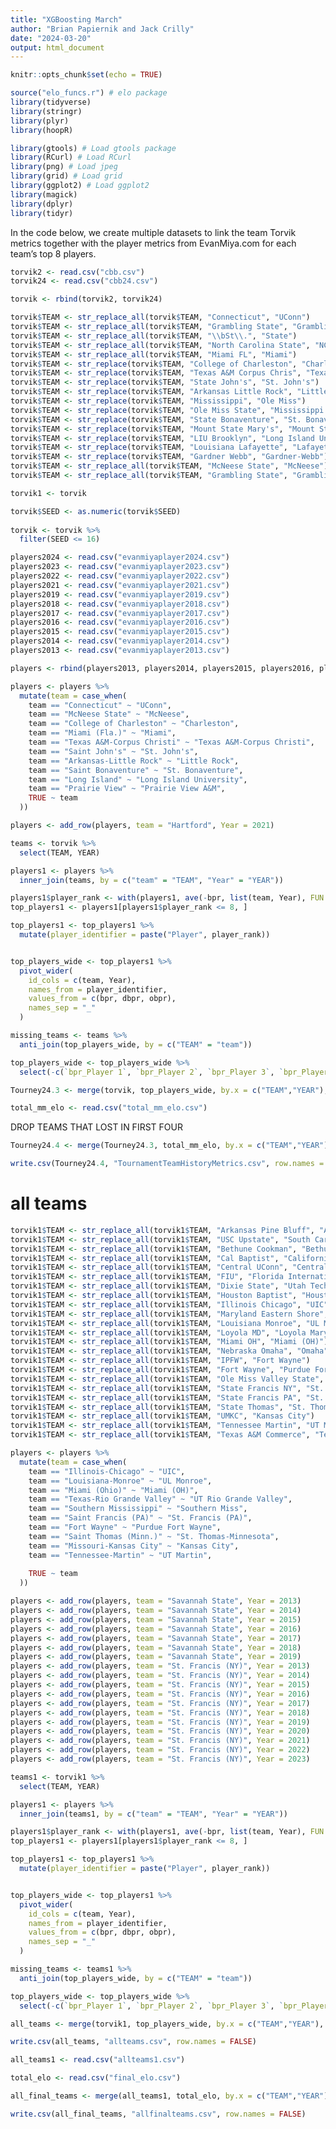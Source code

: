 ---
title: "XGBoosting March"
author: "Brian Papiernik and Jack Crilly"
date: "2024-03-20"
output: html_document
---

```{r setup, include=FALSE}
knitr::opts_chunk$set(echo = TRUE)
```


```{r}
source("elo_funcs.r") # elo package
library(tidyverse)
library(stringr)
library(plyr)
library(hoopR)

library(gtools) # Load gtools package
library(RCurl) # Load RCurl
library(png) # Load jpeg
library(grid) # Load grid
library(ggplot2) # Load ggplot2
library(magick)
library(dplyr)
library(tidyr)

```


In the code below, we create multiple datasets to link the team Torvik metrics together with the player metrics from EvanMiya.com for each team's top 8 players.

```{r}
torvik2 <- read.csv("cbb.csv") 
torvik24 <- read.csv("cbb24.csv")

torvik <- rbind(torvik2, torvik24)
```

```{r}
torvik$TEAM <- str_replace_all(torvik$TEAM, "Connecticut", "UConn")
torvik$TEAM <- str_replace_all(torvik$TEAM, "Grambling State", "Grambling")
torvik$TEAM <- str_replace_all(torvik$TEAM, "\\bSt\\.", "State")
torvik$TEAM <- str_replace_all(torvik$TEAM, "North Carolina State", "NC State")
torvik$TEAM <- str_replace_all(torvik$TEAM, "Miami FL", "Miami")
torvik$TEAM <- str_replace(torvik$TEAM, "College of Charleston", "Charleston")
torvik$TEAM <- str_replace(torvik$TEAM, "Texas A&M Corpus Chris", "Texas A&M-Corpus Christi")
torvik$TEAM <- str_replace(torvik$TEAM, "State John's", "St. John's")
torvik$TEAM <- str_replace(torvik$TEAM, "Arkansas Little Rock", "Little Rock")
torvik$TEAM <- str_replace(torvik$TEAM, "Mississippi", "Ole Miss")
torvik$TEAM <- str_replace(torvik$TEAM, "Ole Miss State", "Mississippi State")
torvik$TEAM <- str_replace(torvik$TEAM, "State Bonaventure", "St. Bonaventure")
torvik$TEAM <- str_replace(torvik$TEAM, "Mount State Mary's", "Mount St. Mary's")
torvik$TEAM <- str_replace(torvik$TEAM, "LIU Brooklyn", "Long Island University")
torvik$TEAM <- str_replace(torvik$TEAM, "Louisiana Lafayette", "Lafayette")
torvik$TEAM <- str_replace(torvik$TEAM, "Gardner Webb", "Gardner-Webb")
torvik$TEAM <- str_replace_all(torvik$TEAM, "McNeese State", "McNeese")
torvik$TEAM <- str_replace_all(torvik$TEAM, "Grambling State", "Grambling")
```

```{r}
torvik1 <- torvik
```


```{r}
torvik$SEED <- as.numeric(torvik$SEED)
  
torvik <- torvik %>%
  filter(SEED <= 16)
```




```{r}
players2024 <- read.csv("evanmiyaplayer2024.csv")
players2023 <- read.csv("evanmiyaplayer2023.csv")
players2022 <- read.csv("evanmiyaplayer2022.csv")
players2021 <- read.csv("evanmiyaplayer2021.csv")
players2019 <- read.csv("evanmiyaplayer2019.csv")
players2018 <- read.csv("evanmiyaplayer2018.csv")
players2017 <- read.csv("evanmiyaplayer2017.csv")
players2016 <- read.csv("evanmiyaplayer2016.csv")
players2015 <- read.csv("evanmiyaplayer2015.csv")
players2014 <- read.csv("evanmiyaplayer2014.csv")
players2013 <- read.csv("evanmiyaplayer2013.csv")
```

```{r}
players <- rbind(players2013, players2014, players2015, players2016, players2017, players2018, players2019, players2021, players2022, players2023, players2024)
```

```{r}
players <- players %>%
  mutate(team = case_when(
    team == "Connecticut" ~ "UConn",
    team == "McNeese State" ~ "McNeese",
    team == "College of Charleston" ~ "Charleston",
    team == "Miami (Fla.)" ~ "Miami",
    team == "Texas A&M-Corpus Christi" ~ "Texas A&M-Corpus Christi",
    team == "Saint John's" ~ "St. John's",
    team == "Arkansas-Little Rock" ~ "Little Rock",
    team == "Saint Bonaventure" ~ "St. Bonaventure",
    team == "Long Island" ~ "Long Island University",
    team == "Prairie View" ~ "Prairie View A&M",
    TRUE ~ team
  ))

players <- add_row(players, team = "Hartford", Year = 2021)

```




```{r}
teams <- torvik %>%
  select(TEAM, YEAR)
```

```{r}
players1 <- players %>%
  inner_join(teams, by = c("team" = "TEAM", "Year" = "YEAR"))

```

```{r}

players1$player_rank <- with(players1, ave(-bpr, list(team, Year), FUN = function(x) rank(x, ties.method = "first")))
top_players1 <- players1[players1$player_rank <= 8, ]

top_players1 <- top_players1 %>%
  mutate(player_identifier = paste("Player", player_rank))


top_players_wide <- top_players1 %>%
  pivot_wider(
    id_cols = c(team, Year),
    names_from = player_identifier,
    values_from = c(bpr, dbpr, obpr),
    names_sep = "_"
  )
```

```{r}
missing_teams <- teams %>%
  anti_join(top_players_wide, by = c("TEAM" = "team"))

```


```{r}
top_players_wide <- top_players_wide %>%
  select(-c(`bpr_Player 1`, `bpr_Player 2`, `bpr_Player 3`, `bpr_Player 4`, `bpr_Player 5`, `bpr_Player 6`, `bpr_Player 7`, `bpr_Player 8`))
```


```{r}
Tourney24.3 <- merge(torvik, top_players_wide, by.x = c("TEAM","YEAR"), by.y = c("team","Year"))
```




```{r}
total_mm_elo <- read.csv("total_mm_elo.csv")
```

DROP TEAMS THAT LOST IN FIRST FOUR

```{r}
Tourney24.4 <- merge(Tourney24.3, total_mm_elo, by.x = c("TEAM","YEAR"), by.y = c("teams", "season"), all.x = FALSE, all.y = TRUE)
```

```{r}
write.csv(Tourney24.4, "TournamentTeamHistoryMetrics.csv", row.names = FALSE)
```

# all teams

```{r}
torvik1$TEAM <- str_replace_all(torvik1$TEAM, "Arkansas Pine Bluff", "Arkansas-Pine Bluff")
torvik1$TEAM <- str_replace_all(torvik1$TEAM, "USC Upstate", "South Carolina Upstate")
torvik1$TEAM <- str_replace_all(torvik1$TEAM, "Bethune Cookman", "Bethune-Cookman")
torvik1$TEAM <- str_replace_all(torvik1$TEAM, "Cal Baptist", "California Baptist")
torvik1$TEAM <- str_replace_all(torvik1$TEAM, "Central UConn", "Central Connecticut")
torvik1$TEAM <- str_replace_all(torvik1$TEAM, "FIU", "Florida International")
torvik1$TEAM <- str_replace_all(torvik1$TEAM, "Dixie State", "Utah Tech")
torvik1$TEAM <- str_replace_all(torvik1$TEAM, "Houston Baptist", "Houston Christian")
torvik1$TEAM <- str_replace_all(torvik1$TEAM, "Illinois Chicago", "UIC")
torvik1$TEAM <- str_replace_all(torvik1$TEAM, "Maryland Eastern Shore", "Maryland-Eastern Shore")
torvik1$TEAM <- str_replace_all(torvik1$TEAM, "Louisiana Monroe", "UL Monroe")
torvik1$TEAM <- str_replace_all(torvik1$TEAM, "Loyola MD", "Loyola Maryland")
torvik1$TEAM <- str_replace_all(torvik1$TEAM, "Miami OH", "Miami (OH)")
torvik1$TEAM <- str_replace_all(torvik1$TEAM, "Nebraska Omaha", "Omaha")
torvik1$TEAM <- str_replace_all(torvik1$TEAM, "IPFW", "Fort Wayne")
torvik1$TEAM <- str_replace_all(torvik1$TEAM, "Fort Wayne", "Purdue Fort Wayne")
torvik1$TEAM <- str_replace_all(torvik1$TEAM, "Ole Miss Valley State", "Mississippi Valley State")
torvik1$TEAM <- str_replace_all(torvik1$TEAM, "State Francis NY", "St. Francis (NY)")
torvik1$TEAM <- str_replace_all(torvik1$TEAM, "State Francis PA", "St. Francis (PA)")
torvik1$TEAM <- str_replace_all(torvik1$TEAM, "State Thomas", "St. Thomas-Minnesota")
torvik1$TEAM <- str_replace_all(torvik1$TEAM, "UMKC", "Kansas City")
torvik1$TEAM <- str_replace_all(torvik1$TEAM, "Tennessee Martin", "UT Martin")
torvik1$TEAM <- str_replace_all(torvik1$TEAM, "Texas A&M Commerce", "Texas A&M-Commerce")
```

```{r}
players <- players %>%
  mutate(team = case_when(
    team == "Illinois-Chicago" ~ "UIC",
    team == "Louisiana-Monroe" ~ "UL Monroe",
    team == "Miami (Ohio)" ~ "Miami (OH)",
    team == "Texas-Rio Grande Valley" ~ "UT Rio Grande Valley",
    team == "Southern Mississippi" ~ "Southern Miss",
    team == "Saint Francis (PA)" ~ "St. Francis (PA)",
    team == "Fort Wayne" ~ "Purdue Fort Wayne",
    team == "Saint Thomas (Minn.)" ~ "St. Thomas-Minnesota",
    team == "Missouri-Kansas City" ~ "Kansas City",
    team == "Tennessee-Martin" ~ "UT Martin",
    
    TRUE ~ team
  ))

players <- add_row(players, team = "Savannah State", Year = 2013)
players <- add_row(players, team = "Savannah State", Year = 2014)
players <- add_row(players, team = "Savannah State", Year = 2015)
players <- add_row(players, team = "Savannah State", Year = 2016)
players <- add_row(players, team = "Savannah State", Year = 2017)
players <- add_row(players, team = "Savannah State", Year = 2018)
players <- add_row(players, team = "Savannah State", Year = 2019)
players <- add_row(players, team = "St. Francis (NY)", Year = 2013)
players <- add_row(players, team = "St. Francis (NY)", Year = 2014)
players <- add_row(players, team = "St. Francis (NY)", Year = 2015)
players <- add_row(players, team = "St. Francis (NY)", Year = 2016)
players <- add_row(players, team = "St. Francis (NY)", Year = 2017)
players <- add_row(players, team = "St. Francis (NY)", Year = 2018)
players <- add_row(players, team = "St. Francis (NY)", Year = 2019)
players <- add_row(players, team = "St. Francis (NY)", Year = 2020)
players <- add_row(players, team = "St. Francis (NY)", Year = 2021)
players <- add_row(players, team = "St. Francis (NY)", Year = 2022)
players <- add_row(players, team = "St. Francis (NY)", Year = 2023)
```


```{r}
teams1 <- torvik1 %>%
  select(TEAM, YEAR)
```



```{r}
players1 <- players %>%
  inner_join(teams1, by = c("team" = "TEAM", "Year" = "YEAR"))

```

```{r}

players1$player_rank <- with(players1, ave(-bpr, list(team, Year), FUN = function(x) rank(x, ties.method = "first")))
top_players1 <- players1[players1$player_rank <= 8, ]

top_players1 <- top_players1 %>%
  mutate(player_identifier = paste("Player", player_rank))


top_players_wide <- top_players1 %>%
  pivot_wider(
    id_cols = c(team, Year),
    names_from = player_identifier,
    values_from = c(bpr, dbpr, obpr),
    names_sep = "_"
  )
```

```{r}
missing_teams <- teams1 %>%
  anti_join(top_players_wide, by = c("TEAM" = "team"))

```

```{r}
top_players_wide <- top_players_wide %>%
  select(-c(`bpr_Player 1`, `bpr_Player 2`, `bpr_Player 3`, `bpr_Player 4`, `bpr_Player 5`, `bpr_Player 6`, `bpr_Player 7`, `bpr_Player 8`))
```

```{r}
all_teams <- merge(torvik1, top_players_wide, by.x = c("TEAM","YEAR"), by.y = c("team","Year"))
```


```{r}
write.csv(all_teams, "allteams.csv", row.names = FALSE)
```

```{r}
all_teams1 <- read.csv("allteams1.csv")
```


```{r}
total_elo <- read.csv("final_elo.csv")
```

```{r}
all_final_teams <- merge(all_teams1, total_elo, by.x = c("TEAM","YEAR"), by.y = c("teams", "season"), all.x = TRUE, all.y = FALSE)
```


```{r}
write.csv(all_final_teams, "allfinalteams.csv", row.names = FALSE)
```

